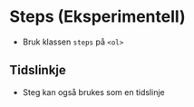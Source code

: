 
<Meta of={stories} />

# Steps (Eksperimentell)
- Bruk klassen `steps` på `<ol>`
<Canvas of={stories.Default} />

## Tidslinkje
- Steg kan også brukes som en tidslinje
<Canvas of={stories.Timeline} />

<CssVariables component="steps" />